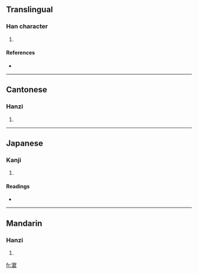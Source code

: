 ==Translingual==

===Han character===
{{Han char|rn=40|rad=宀|as=07|sn=10|four=3060<sub>7</sub>|canj=十尸大口 (JSKR)}}

# {{defn|Han|sort=宀07}}

====References====
* {{Han ref|kx=0285.150|dkj=07155|dj=0564.150|hdz=20935.090|uh=5BAD|ud=23469|bh=D167|bd=53607}}

----

==Cantonese==

===Hanzi===
{{yue-hanzi|jyut=|y=kwan4}}

# {{defn|Cantonese|sort=宀07}}

----

==Japanese==

===Kanji===
{{ja-kanji|grade=|rs=宀07}}

# {{defn|Japanese|sort=宀07}}

====Readings====
* {{ja-readings|on=[[くん]] (kun), [[ぐん]] (gun)|kun=[[むれいる]] (mureiru)}}

----

==Mandarin==

===Hanzi===
{{cmn-hanzi|pin=[[qún]] ([[qun2]])|wg=ch'ün<sup>2</sup>}}

# {{defn|Mandarin|sort=宀07}}

[[fr:宭]]